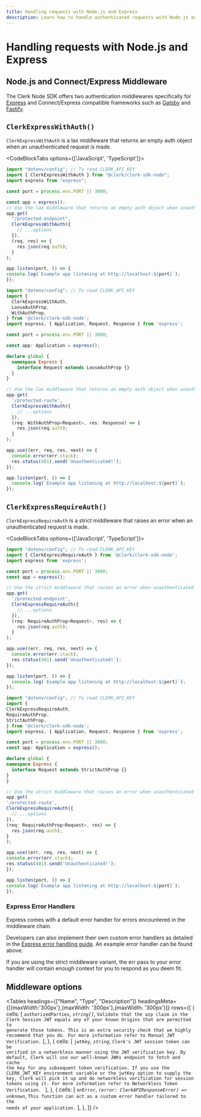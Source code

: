 ```yaml
---
title: Handling requests with Node.js and Express
description: Learn how to handle authenticated requests with Node.js and Express middleware using Clerk. 
---
```


# Handling requests with Node.js and Express

## Node.js and Connect/Express Middleware

The Clerk Node SDK offers two authentication middlewares specifically for [Express](https://expressjs.com/) and Connect/Express compatible frameworks such as [Gatsby](https://www.gatsbyjs.com/docs/reference/functions/middleware-and-helpers/#custom-middleware) and [Fastify](https://www.fastify.io/docs/latest/Reference/Middleware/).



## `ClerkExpressWithAuth()`

`ClerkExpressWithAuth` is a lax middleware that returns an empty auth object when an unauthenticated request is made.

<CodeBlockTabs options={['JavaScript', 'TypeScript']}>
  ```js
  import "dotenv/config"; // To read CLERK_API_KEY
  import { ClerkExpressWithAuth } from "@clerk/clerk-sdk-node";
  import express from "express";

  const port = process.env.PORT || 3000;

  const app = express();
  // Use the lax middleware that returns an empty auth object when unauthenticated
  app.get(
    "/protected-endpoint",
    ClerkExpressWithAuth({
      // ...options
    }),
    (req, res) => {
      res.json(req.auth);
    }
  );

app.listen(port, () => {
  console.log(`Example app listening at http://localhost:${port}`);
});
  ```

  ```typescript
  import "dotenv/config"; // To read CLERK_API_KEY
  import {
    ClerkExpressWithAuth,
    LooseAuthProp,
    WithAuthProp,
  } from '@clerk/clerk-sdk-node';
  import express, { Application, Request, Response } from 'express';

  const port = process.env.PORT || 3000;

  const app: Application = express();

  declare global {
    namespace Express {
      interface Request extends LooseAuthProp {}
    }
  }

  // Use the lax middleware that returns an empty auth object when unauthenticated
  app.get(
    '/protected-route',
    ClerkExpressWithAuth({
      // ...options
    }),
    (req: WithAuthProp<Request>, res: Response) => {
      res.json(req.auth);
    }
  );

  app.use((err, req, res, next) => {
    console.error(err.stack);
    res.status(401).send('Unauthenticated!');
  });

  app.listen(port, () => {
    console.log(`Example app listening at http://localhost:${port}`);
  });
  ```
</CodeBlockTabs>

## `ClerkExpressRequireAuth()`

`ClerkExpressRequireAuth` is a strict middleware that raises an error when an unauthenticated request is made.

<CodeBlockTabs options={['JavaScript', 'TypeScript']}>
  ```js
  import "dotenv/config"; // To read CLERK_API_KEY
  import { ClerkExpressRequireAuth } from '@clerk/clerk-sdk-node';
  import express from 'express';

  const port = process.env.PORT || 3000;
  const app = express();

  // Use the strict middleware that raises an error when unauthenticated
  app.get(
    '/protected-endpoint',
    ClerkExpressRequireAuth({
      // ...options
    }),
    (req: RequireAuthProp<Request>, res) => {
      res.json(req.auth);
    }
  );

  app.use((err, req, res, next) => {
    console.error(err.stack);
    res.status(401).send('Unauthenticated!');
  });

  app.listen(port, () => {
    console.log(`Example app listening at http://localhost:${port}`);
  });

  
  ```

  ```typescript
  import "dotenv/config"; // To read CLERK_API_KEY
import {
  ClerkExpressRequireAuth,
  RequireAuthProp,
  StrictAuthProp,
} from '@clerk/clerk-sdk-node';
import express, { Application, Request, Response } from 'express';

const port = process.env.PORT || 3000;
const app: Application = express();

declare global {
  namespace Express {
    interface Request extends StrictAuthProp {}
  }
}

// Use the strict middleware that raises an error when unauthenticated
app.get(
  '/protected-route',
  ClerkExpressRequireAuth({
    // ...options
  }),
  (req: RequireAuthProp<Request>, res) => {
    res.json(req.auth);
  }
);

app.use((err, req, res, next) => {
  console.error(err.stack);
  res.status(401).send('Unauthenticated!');
});

app.listen(port, () => {
  console.log(`Example app listening at http://localhost:${port}`);
});

  ```
</CodeBlockTabs>

### Express Error Handlers
Express comes with a default error handler for errors encountered in the middleware chain.

Developers can also implement their own custom error handlers as detailed in the [Express error handling guide](https://expressjs.com/en/guide/error-handling.html). An example error handler can be found above.

If you are using the strict middleware variant, the err pass to your error handler will contain enough context for you to respond as you deem fit.

## Middleware options

<Tables
  headings={["Name", "Type", "Description"]}
  headingsMeta={[{maxWidth:'300px'},{maxWidth: '300px'},{maxWidth: '300px'}]}
  rows={[
    {
      cells: [
        <code>authorizedParties</code>, 
        <code>*string[]*</code>, 
        <code>Validate that the azp claim in the Clerk Session JWT equals any of your known Origins that are permitted to generate those tokens. This is an extra security check that we highly recommend that you do.
        For more information refer to Manual JWT Verification.</code>
      ],
    },
    {
      cells: [
        <code>jwtKey</code>,
        <code>*string*</code>,
        <code>Clerk's JWT session token can be verified in a networkless manner using the JWT verification key.
        By default, Clerk will use our well-known JWKs endpoint to fetch and cache the key for any subsequent token verification. If you use the CLERK_JWT_KEY environment variable or the jwtKey option to supply the key, Clerk will pick it up and do networkless verification for session tokens using it.
        For more information refer to Networkless Token Verification.
        </code>
      ],
    },
    {
      cells: [
        <code>onError</code>,
        <code>*(error: ClerkAPIResponseError) => unknown*</code>,
        <code>This function can act as a custom error handler tailored to the needs of your application.</code>
      ],
    },
  ]}
/>
